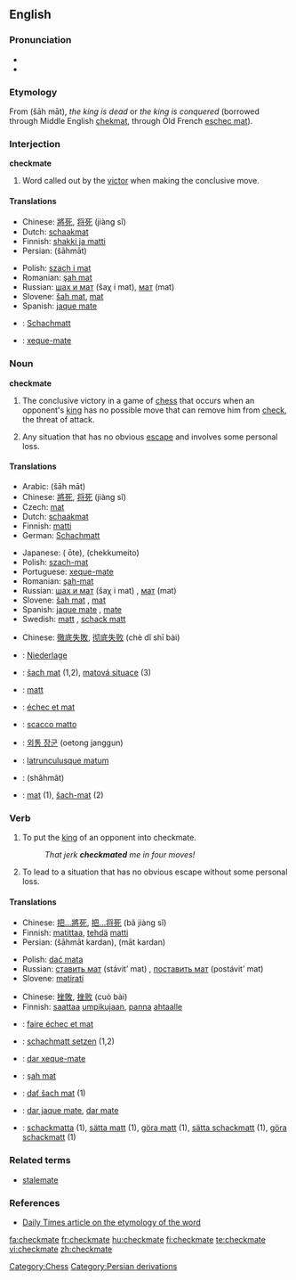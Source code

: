 ==English==

===Pronunciation===
*{{IPA|/ˈʧek.meɪt/}}
*{{SAMPA|/"tSEk.meIt/}}

===Etymology===
From {{Pers.}} {{fa-Arab|[[شاه مات]]}} (šāh māt), ''the king is dead'' or ''the king is conquered'' (borrowed through Middle English [[chekmat]], through Old French [[eschec mat]]).

===Interjection===
'''checkmate'''

# {{chess}} Word called out by the [[victor]] when making the conclusive move.

====Translations====
{{trans-top|said when making the conclusive move in chess}}
*Chinese: [[將死]], [[将死]] (jiàng sǐ)
*Dutch: [[schaakmat]]
*Finnish: [[shakki ja matti]]
*Persian: {{fa-Arab|[[شهمات]]}} (šāhmāt)
{{trans-mid}}
*Polish: [[szach i mat]]
*Romanian: [[şah mat]]
*Russian: [[шах и мат]] (šaχ i mat), [[мат]] (mat)
*Slovene: [[šah mat]], [[mat]]
*Spanish: [[jaque mate]]
{{trans-bottom}}

{{checktrans-top}}
*{{ttbc|German}}: [[Schachmatt]] {{n}}
*{{ttbc|Portuguese}}: [[xeque-mate]] {{m}}
{{trans-bottom}}

===Noun===
'''checkmate'''

# The conclusive victory in a game of [[chess]] that occurs when an opponent's [[king]] has no possible move that can remove him from [[check]], the threat of attack.
# {{figuratively|by extension}} Any situation that has no obvious [[escape]] and involves some personal loss.

====Translations====
{{trans-top|conclusive victory in a game of chess}}
*Arabic: {{ARchar|[[شاه مات]]}} (šāh māt)
*Chinese: [[將死]], [[将死]] (jiàng sǐ)
*Czech: [[mat]] {{m}}
*Dutch: [[schaakmat]]
*Finnish: [[matti]]
*German: [[Schachmatt]] {{n}}
{{trans-mid}}
*Japanese: {{Jpan|[[王手]]}} ({{Jpan|[[おうて]]}} ōte), {{Jpan|[[チェックメイト]]}} (chekkumeito)
*Polish: [[szach-mat]] {{m}}
*Portuguese: [[xeque-mate]] {{m}}
*Romanian: [[şah-mat]] {{n}}
*Russian: [[шах и мат]] (šaχ i mat) {{m}}, [[мат]] (mat) {{m}}
*Slovene: [[šah mat]] {{m}}, [[mat]] {{m}}
*Spanish: [[jaque mate]] {{m}}, [[mate#Spanish|mate]] {{m}}
*Swedish: [[matt]] {{c}}, [[schack matt]] {{c}}
{{trans-bottom}}

{{trans-top|situation with no obvious escape that involves personal loss}}
* Chinese: [[徹底失敗]], [[彻底失败]] (chè dǐ shī bài)
*{{ttbc|German}}: [[Niederlage]] {{f}}
{{trans-mid}}
{{trans-bottom}}

{{checktrans-top}}
*{{ttbc|Czech}}: [[šach mat]] (1,2), [[matová situace]] (3)
*{{ttbc|Estonian}}: [[matt]]
*{{ttbc|French}}: [[échec et mat]]
*{{ttbc|Italian}}: [[scacco matto]]
*{{ttbc|Korean}}: [[외통 장군]] (oetong janggun)
{{checktrans-mid}}
*{{ttbc|Latin}}: [[latrunculusque matum]]
*{{ttbc|Persian}}: {{fa-Arab|[[شهمات]]}} (shâhmât)
*{{ttbc|Slovak}}: [[mat#Slovak|mat]] {{m}} (1), [[šach-mat]] (2)
{{checktrans-bottom}}

===Verb===
{{en-verb|checkmat|ing}}

# {{transitive|chess}} To put the [[king]] of an opponent into checkmate.
#: ''That jerk '''checkmated''' me in four moves!''
# {{transitive|by extension}} To lead to a situation that has no obvious escape without some personal loss.

====Translations====
{{trans-top|to put an opponent into chessmate}}
*Chinese: [[把...將死]], [[把...将死]] (bǎ jiàng sǐ)
*Finnish: [[matittaa]], [[tehdä]] [[matti]]
*Persian: {{fa-Arab|[[شهمات کردن]]}} (šāhmāt kardan), {{fa-Arab|[[مات کردن]]}} (māt kardan)
{{trans-mid}}
*Polish: [[dać mata]]
*Russian: [[ставить мат]] (stávit’ mat) {{impf}}, [[поставить мат]] (postávit’ mat) {{pf}}
*Slovene: [[matirati]]
{{trans-bottom}}

{{trans-top|to lead to a situation of no escape}}
*Chinese: [[挫敗]], [[挫败]] (cuò bài)
*Finnish: [[saattaa]] [[umpikuja|umpikujaan]], [[panna]] [[ahdas|ahtaalle]]
{{trans-mid}}
{{trans-bottom}}

{{checktrans-top}}
*{{ttbc|French}}: [[faire échec et mat]]
*{{ttbc|German}}: [[schachmatt setzen]] (1,2)
*{{ttbc|Portuguese}}: [[dar xeque-mate]]
*{{ttbc|Romanian}}: [[şah mat]]
{{checktrans-mid}}
*{{ttbc|Slovak}}: [[dať šach mat]] (1)
*{{ttbc|Spanish}}: [[dar jaque mate]], [[dar mate]]
*{{ttbc|Swedish}}: [[schackmatta]] (1), [[sätta matt]] (1), [[göra matt]] (1), [[sätta schackmatt]] (1), [[göra schackmatt]] (1)
{{checktrans-bottom}}

===Related terms===
*[[stalemate]]

===References===
*[http://www.dailytimes.com.pk/print.asp?page=story_23-2-2003_pg3_5&ndate=08/05/2004%204:10:21%20PM Daily Times article on the etymology of the word]

[[Category:Chess]]
[[Category:Persian derivations]]

[[fa:checkmate]]
[[fr:checkmate]]
[[hu:checkmate]]
[[fi:checkmate]]
[[te:checkmate]]
[[vi:checkmate]]
[[zh:checkmate]]